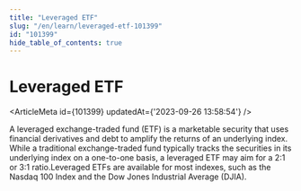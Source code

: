 ```yaml
---
title: "Leveraged ETF"
slug: "/en/learn/leveraged-etf-101399"
id: "101399"
hide_table_of_contents: true
---
```



# Leveraged ETF

<ArticleMeta id={101399} updatedAt={'2023-09-26 13:58:54'} />
<div className='border-solid border-b border-t-0 my-4 border-[var(--ifm-color-gray-300)]' />

A leveraged exchange-traded fund (ETF) is a marketable security that uses financial derivatives and debt to amplify the returns of an underlying index. While a traditional exchange-traded fund typically tracks the securities in its underlying index on a one-to-one basis, a leveraged ETF may aim for a 2:1 or 3:1 ratio.Leveraged ETFs are available for most indexes, such as the Nasdaq 100 Index and the Dow Jones Industrial Average (DJIA).
